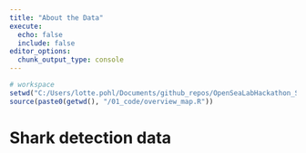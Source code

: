 ---
title: "About the Data"
execute:
  echo: false
  include: false
editor_options: 
  chunk_output_type: console
---


```{r}
# workspace
setwd("C:/Users/lotte.pohl/Documents/github_repos/OpenSeaLabHackathon_SmoothSharks")
source(paste0(getwd(), "/01_code/overview_map.R"))

```


# Shark detection data

